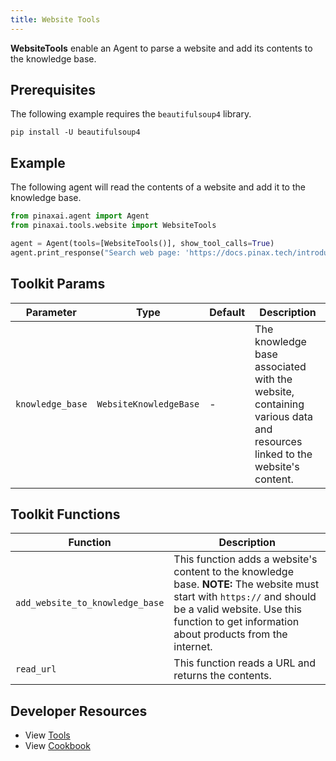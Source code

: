 ```yaml
---
title: Website Tools
---
```


**WebsiteTools** enable an Agent to parse a website and add its contents to the knowledge base.

## Prerequisites

The following example requires the `beautifulsoup4` library.

```shell
pip install -U beautifulsoup4
```

## Example

The following agent will read the contents of a website and add it to the knowledge base.

```python cookbook/tools/website_tools.py
from pinaxai.agent import Agent
from pinaxai.tools.website import WebsiteTools

agent = Agent(tools=[WebsiteTools()], show_tool_calls=True)
agent.print_response("Search web page: 'https://docs.pinax.tech/introduction'", markdown=True)
```

## Toolkit Params

| Parameter        | Type                   | Default | Description                                                                                                            |
| ---------------- | ---------------------- | ------- | ---------------------------------------------------------------------------------------------------------------------- |
| `knowledge_base` | `WebsiteKnowledgeBase` | -       | The knowledge base associated with the website, containing various data and resources linked to the website's content. |

## Toolkit Functions

| Function                        | Description                                                                                                                                                                                                          |
| ------------------------------- | -------------------------------------------------------------------------------------------------------------------------------------------------------------------------------------------------------------------- |
| `add_website_to_knowledge_base` | This function adds a website's content to the knowledge base. **NOTE:** The website must start with `https://` and should be a valid website. Use this function to get information about products from the internet. |
| `read_url`                      | This function reads a URL and returns the contents.                                                                                                                                                                  |

## Developer Resources

- View [Tools](https://github.com/Pinax-Labs/pinaxai/blob/main/libs/pinaxai/pinaxai/tools/website.py)
- View [Cookbook](https://github.com/Pinax-Labs/pinaxai/blob/main/cookbook/tools/website_tools.py)
